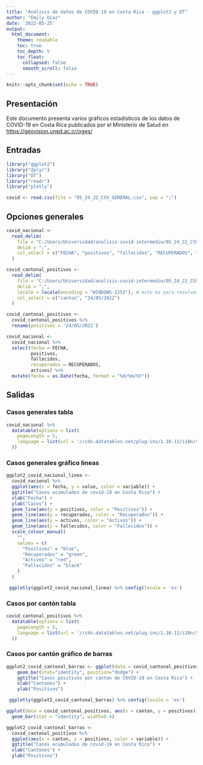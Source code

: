 ---
title: "Análisis de datos de COVID-19 en Costa Rica - ggplot2 y DT"
author: "Emily Diaz"
date: '2022-05-25'
output: 
  html_document:
    theme: readable    
    toc: true
    toc_depth: 5
    toc_float:
      collapsed: false
      smooth_scroll: false
---

```{r setup, include=FALSE}
knitr::opts_chunk$set(echo = TRUE)
```


## Presentación

Este documento presenta varios gráficos estadísticos de los datos de COVID-19 en Costa Rica publicados por el Ministerio de Salud en [https://geovision.uned.ac.cr/oges/](https://geovision.uned.ac.cr/oges/)


## Entradas

```{r cargar_paquetes}
library("ggplot2")
library("dplyr")
library("DT")
library("readr")
library("plotly")
```


```{r carga-datos}
covid <- read.csv(file = "05_24_22_CSV_GENERAL.csv", sep = ";")
```


## Opciones generales

```{r importacion_datos_generales}
covid_nacional <-
  read_delim(
    file = "C:/Users/Universidad/analisis-covid-intermedio/05_24_22_CSV_GENERAL.csv",
    delim = ";",
    col_select = c("FECHA", "positivos", "fallecidos", "RECUPERADOS", "activos")
  )
```

```{r importacion_positivos_canton}
covid_cantonal_positivos <-
  read_delim(
    file = "C:/Users/Universidad/analisis-covid-intermedio/05_24_22_CSV_POSITIVOS.csv",
    delim = ";",
    locale = locale(encoding = "WINDOWS-1252"), # esto es para resolver el problema con las tildes
    col_select = c("canton", "24/05/2022")
  )
```

```{r cambio_nombre}
covid_cantonal_positivos <-
  covid_cantonal_positivos %>%
  rename(positivos = '24/05/2022')
```


```{r cambio_nombres}
covid_nacional <-
  covid_nacional %>%
  select(fecha = FECHA,
         positivos,
         fallecidos,
         recuperados = RECUPERADOS,
         activos) %>%
  mutate(fecha = as.Date(fecha, format = "%d/%m/%Y"))
```


## Salidas



### Casos generales tabla

```{r casos_generales_tabla}
covid_nacional %>%
  datatable(options = list(
    pageLength = 5,
    language = list(url = '//cdn.datatables.net/plug-ins/1.10.11/i18n/Spanish.json')
  ))
```


### Casos generales gráfico lineas

```{r grafico_generales}
ggplot2_covid_nacional_linea <-
  covid_nacional %>%
  ggplot(aes(x = fecha, y = value, color = variable)) +
  ggtitle("Casos acumulados de covid-19 en Costa Rica") +
  xlab("Fecha") +
  ylab("Casos") +
  geom_line(aes(y = positivos, color = "Positivos")) +
  geom_line(aes(y = recuperados, color = "Recuperados")) +
  geom_line(aes(y = activos, color = "Activos")) +
  geom_line(aes(y = fallecidos, color = "Fallecidos")) +
  scale_colour_manual(
    "",
    values = c(
      "Positivos" = "blue",
      "Recuperados" = "green",
      "Activos" = "red",
      "Fallecidos" = "black"
    )
  )

```

```{r muestra_generales}
 ggplotly(ggplot2_covid_nacional_linea) %>% config(locale = 'es')
```


### Casos por cantón tabla

```{r casos_canton}
covid_cantonal_positivos %>%
  datatable(options = list(
    pageLength = 5,
    language = list(url = '//cdn.datatables.net/plug-ins/1.10.11/i18n/Spanish.json')
  ))

```


### Casos por cantón gráfico de barras

```{r grafico_canton}
ggplot2_covid_cantonal_barras <- ggplot(data = covid_cantonal_positivos, aes(x = canton, y = positivos)) + 
    geom_bar(stat="identity", position="dodge") +
    ggtitle("Casos positivos por canton de COVID-19 en Costa Rica") +
    xlab("Cantones") +
    ylab("Positivos")
```

```{r muestra-canton}
 ggplotly(ggplot2_covid_cantonal_barras) %>% config(locale = 'es')
```





```{r otro_grafico}
ggplot(data = covid_cantonal_positivos, aes(x = canton, y = positivos)) + 
  geom_bar(stat = "identity", width=0.4)
```

```{r ihdihd}
ggplot2_covid_cantonal_barras <-
  covid_cantonal_positivos %>%
  ggplot(aes(x = canton, y = positivos, color = variable)) +
  ggtitle("Casos acumulados de covid-19 en Costa Rica") +
  xlab("Cantones") +
  ylab("Positivos") 
```



